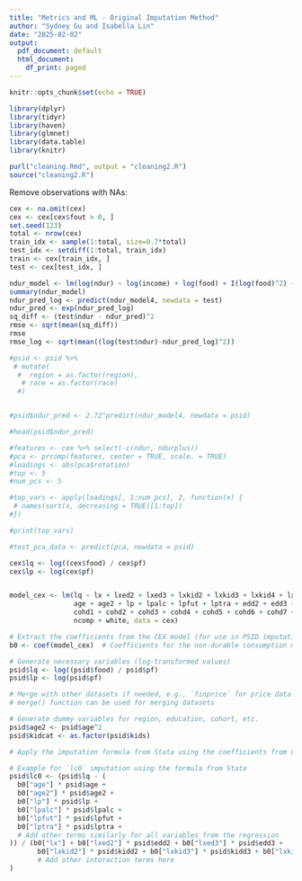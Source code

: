 ```yaml
---
title: "Metrics and ML - Original Imputation Method"
author: "Sydney Gu and Isabella Lin"
date: "2025-02-02"
output:
  pdf_document: default
  html_document:
    df_print: paged
---
```



```r
knitr::opts_chunk$set(echo = TRUE)
```

```r
library(dplyr)
library(tidyr)
library(haven)
library(glmnet)
library(data.table)
library(knitr)
```

```r
purl("cleaning.Rmd", output = "cleaning2.R")
source("cleaning2.R")
```
Remove observations with NAs:
```r
cex <- na.omit(cex)
cex <- cex[cex$fout > 0, ]
set.seed(123)
total <- nrow(cex)
train_idx <- sample(1:total, size=0.7*total)
test_idx <- setdiff(1:total, train_idx)
train <- cex[train_idx, ]
test <- cex[test_idx, ]
```

```r
ndur_model <- lm(log(ndur) ~ log(income) + log(food) + I(log(food)^2) + log(fout) + I(log(fout)^2) + hours + hourw + year, data = train)
summary(ndur_model)
ndur_pred_log <- predict(ndur_model4, newdata = test)
ndur_pred <- exp(ndur_pred_log)
sq_diff <- (test$ndur - ndur_pred)^2
rmse <- sqrt(mean(sq_diff))
rmse
rmse_log <- sqrt(mean((log(test$ndur)-ndur_pred_log)^2))
```
```r
#psid <- psid %>%
 # mutate(
  #  region = as.factor(region), 
   # race = as.factor(race)       
  #)


#psid$ndur_pred <- 2.72^predict(ndur_model4, newdata = psid)

#head(psid$ndur_pred)

```

```r
#features <- cex %>% select(-c(ndur, ndurplus))
#pca <- prcomp(features, center = TRUE, scale. = TRUE)
#loadings <- abs(pca$rotation)
#top <- 5
#num_pcs <- 5

#top_vars <- apply(loadings[, 1:num_pcs], 2, function(x) {
 # names(sort(x, decreasing = TRUE)[1:top])
#})

#print(top_vars)
```

```r
#test_pca_data <- predict(pca, newdata = psid)
```

```r

cex$lq <- log((cex$food) / cex$pf)
cex$lp <- log(cex$pf)


model_cex <- lm(lq ~ lx + lxed2 + lxed3 + lxkid2 + lxkid3 + lxkid4 + lxy1 + lxy2 + lxy3 + lxy4 + 
                age + age2 + lp + lpalc + lpfut + lptra + edd2 + edd3 + regd1 + regd2 + regd3 + 
                cohd1 + cohd2 + cohd3 + cohd4 + cohd5 + cohd6 + cohd7 + kidd2 + kidd3 + kidd4 +
                ncomp + white, data = cex)

# Extract the coefficients from the CEX model (for use in PSID imputation)
b0 <- coef(model_cex)  # Coefficients for the non-durable consumption model

```
```r


# Generate necessary variables (log-transformed values)
psid$lq <- log((psid$food) / psid$pf)
psid$lp <- log(psid$pf)

# Merge with other datasets if needed, e.g., `finprice` for price data
# merge() function can be used for merging datasets

# Generate dummy variables for region, education, cohort, etc.
psid$age2 <- psid$age^2
psid$kidcat <- as.factor(psid$kids)

```

```r
# Apply the imputation formula from Stata using the coefficients from CEX

# Example for `lc0` imputation using the formula from Stata
psid$lc0 <- (psid$lq - (
  b0["age"] * psid$age +
  b0["age2"] * psid$age2 +
  b0["lp"] * psid$lp +
  b0["lpalc"] * psid$lpalc +
  b0["lpfut"] * psid$lpfut +
  b0["lptra"] * psid$lptra +
  # Add other terms similarly for all variables from the regression
)) / (b0["lx"] + b0["lxed2"] * psid$edd2 + b0["lxed3"] * psid$edd3 + 
       b0["lxkid2"] * psid$kidd2 + b0["lxkid3"] * psid$kidd3 + b0["lxkid4"] * psid$kidd4 +
       # Add other interaction terms here
)


```